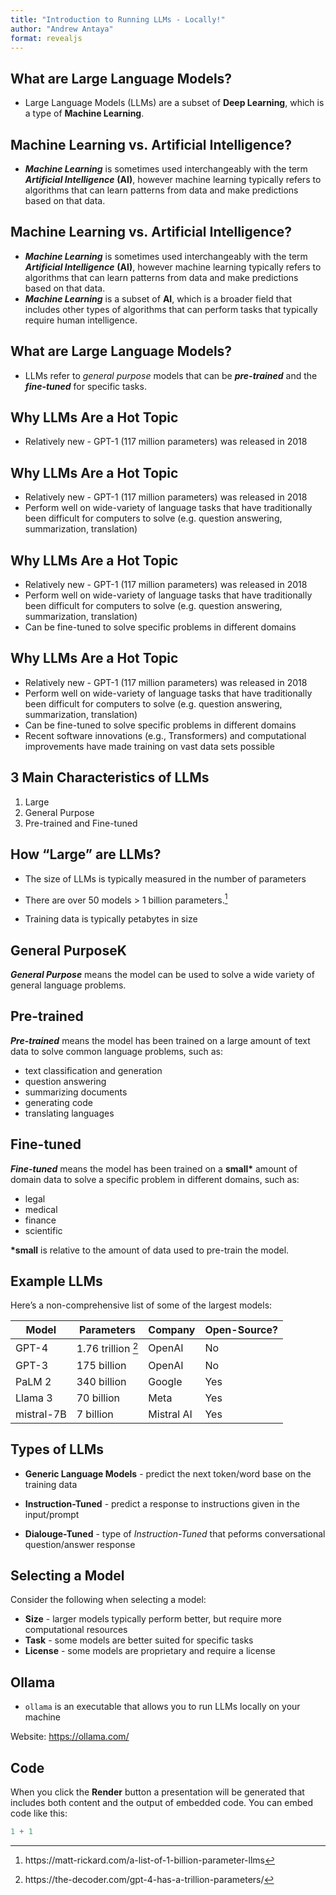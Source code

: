 ```yaml
---
title: "Introduction to Running LLMs - Locally!"
author: "Andrew Antaya"
format: revealjs
---
```


## What are Large Language Models?

- Large Language Models (LLMs) are a subset of **Deep Learning**,
  which is a type of **Machine Learning**.

## Machine Learning vs. Artificial Intelligence?

-   ***Machine Learning*** is sometimes used interchangeably with the term
    ***Artificial Intelligence*** **(AI)**, however machine learning typically
    refers to algorithms that can learn patterns from data and make
    predictions based on that data.
    
## Machine Learning vs. Artificial Intelligence?

-   ***Machine Learning*** is sometimes used interchangeably with the term
    ***Artificial Intelligence*** **(AI)**, however machine learning typically
    refers to algorithms that can learn patterns from data and make
    predictions based on that data.
-   ***Machine Learning*** is a subset of **AI**, which is a broader field
    that includes other types of algorithms that can perform tasks that
    typically require human intelligence.

## What are Large Language Models?

- LLMs refer to *general purpose* models that can be ***pre-trained***
  and the ***fine-tuned*** for specific tasks.

## Why LLMs Are a Hot Topic

-   Relatively new - GPT-1 (117 million parameters) was released in 2018 

## Why LLMs Are a Hot Topic

-   Relatively new - GPT-1 (117 million parameters) was released in 2018 
-   Perform well on wide-variety of language tasks that have traditionally been difficult for computers to solve (e.g. question answering, summarization, translation)

## Why LLMs Are a Hot Topic

-   Relatively new - GPT-1 (117 million parameters) was released in 2018 
-   Perform well on wide-variety of language tasks that have traditionally been difficult for computers to solve (e.g. question answering, summarization, translation)
-   Can be fine-tuned to solve specific problems in different domains

## Why LLMs Are a Hot Topic

-   Relatively new - GPT-1 (117 million parameters) was released in 2018 
-   Perform well on wide-variety of language tasks that have traditionally been difficult for computers to solve (e.g. question answering, summarization, translation)
-   Can be fine-tuned to solve specific problems in different domains
-   Recent software innovations (e.g., Transformers) and computational improvements have made training on vast data sets possible

## 3 Main Characteristics of LLMs

1.  Large
2.  General Purpose
3.  Pre-trained and Fine-tuned

## How "Large" are LLMs?

-   The size of LLMs is typically measured in the number of parameters

-   There are over 50 models \> 1 billion parameters.[^1]

-   Training data is typically petabytes in size

## General PurposeK

***General Purpose*** means the model can be used to solve a wide
variety of general language problems.

## Pre-trained

***Pre-trained*** means the model has been trained on a large amount of
text data to solve common language problems, such as:

-   text classification and generation
-   question answering
-   summarizing documents
-   generating code
-   translating languages

## Fine-tuned

***Fine-tuned*** means the model has been trained on a **small\*** amount
of domain data to solve a specific problem in different domains, such
as:

-   legal
-   medical
-   finance
-   scientific

**\*small** is relative to the amount of data used to pre-train the
model.

## Example LLMs

Here's a non-comprehensive list of some of the largest models:

| Model      | Parameters         | Company    | Open-Source? |
|------------|--------------------|------------|--------------|
| GPT-4      | 1.76 trillion [^2] | OpenAI     | No           |
| GPT-3      | 175 billion        | OpenAI     | No           |
| PaLM 2     | 340 billion        | Google     | Yes          |
| Llama 3    | 70 billion         | Meta       | Yes          |
| mistral-7B | 7 billion          | Mistral AI | Yes          |

## Types of LLMs

-   **Generic Language Models** - predict the next token/word base on
    the training data

-   **Instruction-Tuned** - predict a response to instructions given in
    the input/prompt

-   **Dialouge-Tuned** - type of *Instruction-Tuned* that peforms
    conversational question/answer response

## Selecting a Model

Consider the following when selecting a model:

-   **Size** - larger models typically perform better, but require more
    computational resources
-   **Task** - some models are better suited for specific tasks
-   **License** - some models are proprietary and require a license

## Ollama

- `ollama` is an executable that allows you to run LLMs locally on your
  machine

Website: [https://ollama.com/](https://ollama.com/)

## Code

When you click the **Render** button a presentation will be generated
that includes both content and the output of embedded code. You can
embed code like this:

```r
1 + 1
```

[^1]: https://matt-rickard.com/a-list-of-1-billion-parameter-llms

[^2]: https://the-decoder.com/gpt-4-has-a-trillion-parameters/
